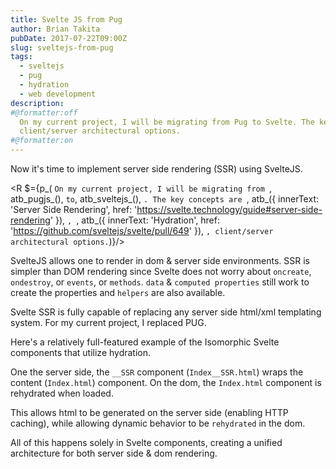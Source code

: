 ```yaml
---
title: Svelte JS from Pug
author: Brian Takita
pubDate: 2017-07-22T09:00Z
slug: sveltejs-from-pug
tags:
  - sveltejs
  - pug
  - hydration
  - web development
description:
#@formatter:off
  On my current project, I will be migrating from Pug to Svelte. The key concepts are Server Side Rendering, Hydration,
  client/server architectural options.
#@formatter:on
---
```


Now it's time to implement server side rendering (SSR) using SvelteJS.

<R $={p_(
	`On my current project, I will be migrating from `, atb_pugjs_(), ` to `, atb_sveltejs_(), `. The key concepts are
	`, atb_({
		innerText: 'Server Side Rendering',
		href: 'https://svelte.technology/guide#server-side-rendering'
	}), `, `,
	atb_({ innerText: 'Hydration', href: 'https://github.com/sveltejs/svelte/pull/649' }),
	`, client/server architectural options.`)}/>

SvelteJS allows one to render in dom & server side environments. SSR is simpler than DOM rendering since Svelte does
not worry about `oncreate`, `ondestroy`, or `events`, or `methods`. `data` & `computed properties` still work to
create the properties and `helpers` are also available.

Svelte SSR is fully capable of replacing any server side html/xml templating system. For my current project, I
replaced PUG.

Here's a relatively full-featured example of the Isomorphic Svelte components that utilize hydration.

One the server side, the `__SSR` component (`Index__SSR.html`) wraps the content (`Index.html`) component. On the
dom, the `Index.html` component is rehydrated when loaded.

This allows html to be generated on the server side (enabling HTTP caching), while allowing dynamic behavior to be
`rehydrated` in the dom.

All of this happens solely in Svelte components, creating a unified architecture for both server side & dom rendering.
